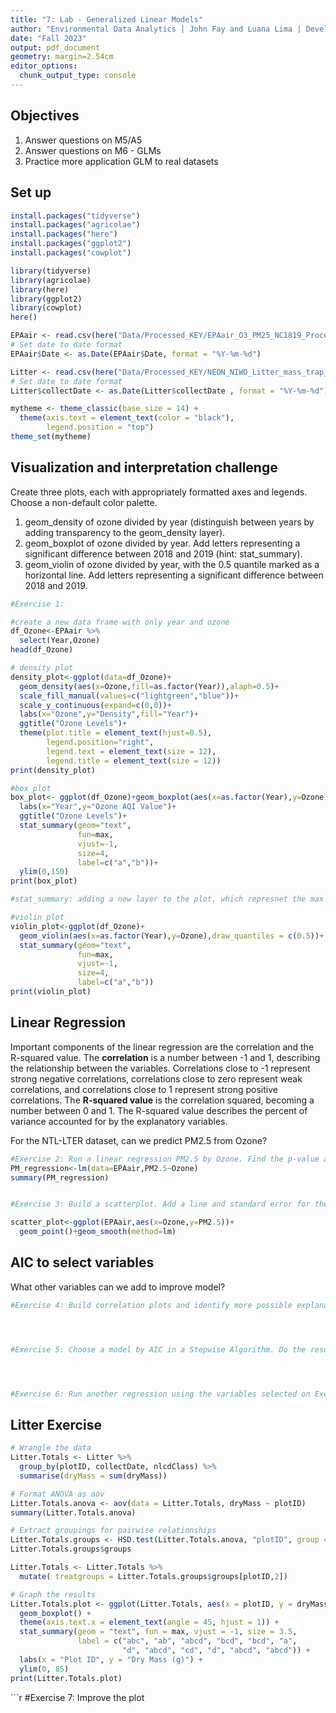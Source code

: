 ```yaml
---
title: "7: Lab - Generalized Linear Models"
author: "Environmental Data Analytics | John Fay and Luana Lima | Developed by Kateri Salk"
date: "Fall 2023"
output: pdf_document
geometry: margin=2.54cm
editor_options: 
  chunk_output_type: console
---
```


## Objectives
1. Answer questions on M5/A5
2. Answer questions on M6 - GLMs
3. Practice more application GLM to real datasets


## Set up
```r
install.packages("tidyverse")
install.packages("agricolae")
install.packages("here")
install.packages("ggplot2")
install.packages("cowplot")

library(tidyverse)
library(agricolae)   
library(here)
library(ggplot2)
library(cowplot)
here()
```

```r
EPAair <- read.csv(here("Data/Processed_KEY/EPAair_O3_PM25_NC1819_Processed.csv"), stringsAsFactors = TRUE)
# Set date to date format
EPAair$Date <- as.Date(EPAair$Date, format = "%Y-%m-%d")

Litter <- read.csv(here("Data/Processed_KEY/NEON_NIWO_Litter_mass_trap_Processed.csv"), stringsAsFactors = TRUE)
# Set date to date format
Litter$collectDate <- as.Date(Litter$collectDate , format = "%Y-%m-%d")
```

```r
mytheme <- theme_classic(base_size = 14) +
  theme(axis.text = element_text(color = "black"), 
        legend.position = "top")
theme_set(mytheme)
```



## Visualization and interpretation challenge

Create three plots, each with appropriately formatted axes and legends. Choose a non-default color palette.

1. geom_density of ozone divided by year (distinguish between years by adding transparency to the geom_density layer).
2. geom_boxplot of ozone divided by year. Add letters representing a significant difference between 2018 and 2019 (hint: stat_summary). 
3. geom_violin of ozone divided by year, with the 0.5 quantile marked as a horizontal line. Add letters representing a significant difference between 2018 and 2019. 

```r
#Exercise 1:

#create a new data frame with only year and ozone
df_Ozone<-EPAair %>%
  select(Year,Ozone)
head(df_Ozone)

# density plot 
density_plot<-ggplot(data=df_Ozone)+
  geom_density(aes(x=Ozone,fill=as.factor(Year)),alaph=0.5)+
  scale_fill_manual(values=c("lightgreen","blue"))+
  scale_y_continuous(expand=c(0,0))+
  labs(x="Ozone",y="Density",fill="Year")+
  ggtitle("Ozone Levels")+
  theme(plot.title = element_text(hjust=0.5),
        legend.position="right",
        legend.text = element_text(size = 12), 
        legend.title = element_text(size = 12))
print(density_plot)

#box plot
box_plot<- ggplot(df_Ozone)+geom_boxplot(aes(x=as.factor(Year),y=Ozone))+
  labs(x="Year",y="Ozone AQI Value")+
  ggtitle("Ozone Levels")+
  stat_summary(geom="text",
               fun=max,
               vjust=-1,
               size=4,
               label=c("a","b"))+
  ylim(0,150)
print(box_plot)

#stat_summary: adding a new layer to the plot, which represnet the max value in the plot 

#violin plot 
violin_plot<-ggplot(df_Ozone)+
  geom_violin(aes(x=as.factor(Year),y=Ozone),draw_quantiles = c(0.5))+
  stat_summary(geom="text",
               fun=max,
               vjust=-1,
               size=4,
               label=c("a","b"))
print(violin_plot)

```

## Linear Regression

Important components of the linear regression are the correlation and the R-squared value. The **correlation** is a number between -1 and 1, describing the relationship between the variables. Correlations close to -1 represent strong negative correlations, correlations close to zero represent weak correlations, and correlations close to 1 represent strong positive correlations. The **R-squared value** is the correlation squared, becoming a number between 0 and 1. The R-squared value describes the percent of variance accounted for by the explanatory variables. 

For the NTL-LTER dataset, can we predict PM2.5 from Ozone?

```r

#Exercise 2: Run a linear regression PM2.5 by Ozone. Find the p-value and R-squared value. 
PM_regression<-lm(data=EPAair,PM2.5~Ozone)
summary(PM_regression)


#Exercise 3: Build a scatterplot. Add a line and standard error for the linear regression. Add the regression equation to the plot

scatter_plot<-ggplot(EPAair,aes(x=Ozone,y=PM2.5))+
  geom_point()+geom_smooth(method=lm)

```


## AIC to select variables

What other variables can we add to improve model?

```r

#Exercise 4: Build correlation plots and identify more possible explanatory variables to add to the regression.




#Exercise 5: Choose a model by AIC in a Stepwise Algorithm. Do the results from AIC match the variables you selected on Exercise 4?




#Exercise 6: Run another regression using the variables selected on Exercise 6. Compare r-squared value with the one from Exercise 2. 

```



## Litter Exercise

```r
# Wrangle the data
Litter.Totals <- Litter %>%
  group_by(plotID, collectDate, nlcdClass) %>%
  summarise(dryMass = sum(dryMass))

# Format ANOVA as aov
Litter.Totals.anova <- aov(data = Litter.Totals, dryMass ~ plotID)
summary(Litter.Totals.anova)

# Extract groupings for pairwise relationships
Litter.Totals.groups <- HSD.test(Litter.Totals.anova, "plotID", group = TRUE)
Litter.Totals.groups$groups

Litter.Totals <- Litter.Totals %>%
  mutate( treatgroups = Litter.Totals.groups$groups[plotID,2])

# Graph the results
Litter.Totals.plot <- ggplot(Litter.Totals, aes(x = plotID, y = dryMass)) +
  geom_boxplot() +
  theme(axis.text.x = element_text(angle = 45, hjust = 1)) +
  stat_summary(geom = "text", fun = max, vjust = -1, size = 3.5,
               label = c("abc", "ab", "abcd", "bcd", "bcd", "a", 
                         "d", "abcd", "cd", "d", "abcd", "abcd")) +
  labs(x = "Plot ID", y = "Dry Mass (g)") +
  ylim(0, 85)
print(Litter.Totals.plot)

```

```r
#Exercise 7: Improve the plot

